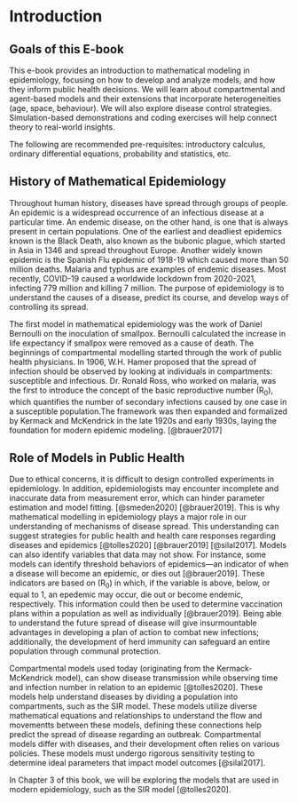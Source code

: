 # Introduction

## Goals of this E-book {#sec:goal}

This e-book provides an introduction to mathematical modeling in epidemiology, focusing on how to develop and analyze models, and how they inform public health decisions. We will learn about compartmental and agent-based models and their extensions that incorporate heterogeneities (age, space, behaviour). We will also explore disease control strategies. Simulation-based demonstrations and coding exercises will help connect theory to real-world insights.

The following are recommended pre-requisites: introductory calculus, ordinary differential equations, probability and statistics,  etc.

## History of Mathematical Epidemiology

Throughout human history, diseases have spread through groups of people. An epidemic is a widespread occurrence of an infectious disease at a particular time. An endemic disease, on the other hand, is one that is always present in certain populations. One of the earliest and deadliest epidemics known is the Black Death, also known as the bubonic plague, which started in Asia in 1346 and spread throughout Europe. Another widely known epidemic is the Spanish Flu epidemic of 1918-19 which caused more than 50 million deaths. Malaria and typhus are examples of endemic diseases. Most recently, COVID-19 caused a worldwide lockdown from 2020-2021, infecting 779 million and killing 7 million. The purpose of epidemiology is to understand the causes of a disease, predict its course, and develop ways of controlling its spread.

The first model in mathematical epidemiology was the work of Daniel Bernoulli on the inoculation of smallpox. Bernoulli calculated the increase in life expectancy if smallpox were removed as a cause of death. The beginnings of compartmental modelling started through the work of public health physicians. In 1906, W.H. Hamer proposed that the spread of infection should be observed by looking at individuals in compartments: susceptible and infectious. Dr. Ronald Ross, who worked on malaria, was the first to introduce the concept of the basic reproductive number (R~0~), which quantifies the number of secondary infections caused by one case in a susceptible population.The framework was then expanded and formalized by Kermack and McKendrick in the late 1920s and early 1930s, laying the foundation for modern epidemic modeling. [@brauer2017]

## Role of Models in Public Health

Due to ethical concerns, it is difficult to design controlled experiments in epidemiology. In addition, epidemiologists may encounter incomplete and inaccurate data from measurement error, which can hinder parameter estimation and model fitting. [@smeden2020] [@brauer2019]. This is why mathematical modelling in epidemiology plays a major role in our understanding of mechanisms of disease spread. This understanding can suggest strategies for public health and health care responses regarding diseases and epidemics [@tolles2020] [@brauer2019] [@silal2017]. Models can also identify variables that data may not show. For instance, some models can identify threshold behaviors of epidemics—an indicator of when a disease will become an epidemic, or dies out [@brauer2019]. These indicators are based on (R~0~) in which, if the variable is above, below, or equal to 1, an epedemic may occur, die out or become endemic, respectively. This information could then be used to determine vaccination plans within a population as well as individually [@brauer2019]. Being able to understand the future spread of disease will give insurmountable advantages in developing a plan of action to combat new infections; additionally, the development of herd immunity can safeguard an entire population through communal protection.

Compartmental models used today (originating from the Kermack-McKendrick model), can show disease transmission while observing time and infection number in relation to an epidemic [@tolles2020]. These models help understand diseases by dividing a population into compartments, such as the SIR model. These models utilize diverse mathematical equations and relationships to understand the flow and movementts between these models, defining these connections help predict the spread of disease regarding an outbreak. Compartmental models differ with diseases, and their development often relies on various policies. These models must undergo rigorous sensitivity testing to determine ideal parameters that impact model outcomes [@silal2017].

In Chapter 3 of this book, we will be exploring the models that are used in modern epidemiology, such as the SIR model [@tolles2020].
